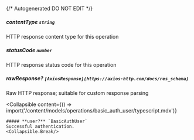 {/* Autogenerated DO NOT EDIT  */}

##### **contentType** `string`
HTTP response content type for this operation

##### **statusCode** `number`
HTTP response status code for this operation

##### **rawResponse?** `[AxiosResponse](https://axios-http.com/docs/res_schema)`
Raw HTTP response; suitable for custom response parsing

<Collapsible
    content={() => import('/content/models/operations/basic_auth_user/typescript.mdx')}
>
    ##### **user?** `BasicAuthUser`
    Successful authentication.
    <Collapsible.Break/>
</Collapsible>

